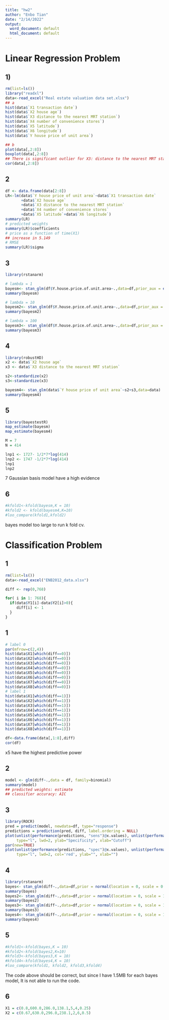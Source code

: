 ---
title: "hw2"
author: "Enbo Tian"
date: "2/14/2022"
output:
  word_document: default
  html_document: default
---

# Linear Regression Problem
## 1)
```{r}
rm(list=ls())
library("readxl")
data<-read_excel("Real estate valuation data set.xlsx")
## a
hist(data$`X1 transaction date`)
hist(data$`X2 house age`)
hist(data$`X3 distance to the nearest MRT station`)
hist(data$`X4 number of convenience stores`)
hist(data$`X5 latitude`)
hist(data$`X6 longitude`)
hist(data$`Y house price of unit area`)

## b
plot(data[,2:8])
boxplot(data[,2:8])
## There is significant outlier for X3: distance to the nearest MRT station
cor(data[,2:8])
```
## 2
```{r}
df <- data.frame(data[2:8])
LR<-lm(data$`Y house price of unit area`~data$`X1 transaction date` 
       +data$`X2 house age`
       +data$`X3 distance to the nearest MRT station`
       +data$`X4 number of convenience stores`
       +data$`X5 latitude`+data$`X6 longitude`)
summary(LR)
# predicted weights
summary(LR)$coefficients
# price as a function of time(X1)
## increase in 5.149
# RMSE
summary(LR)$sigma
```
## 3
```{r}
library(rstanarm)

# lambda = 1
bayesm<- stan_glm(df$Y.house.price.of.unit.area~.,data=df,prior_aux = exponential(1))
summary(bayesm)

# lambda = 10
bayesm2<- stan_glm(df$Y.house.price.of.unit.area~.,data=df,prior_aux = exponential(10))
summary(bayesm2)

# lambda = 100
bayesm3<- stan_glm(df$Y.house.price.of.unit.area~.,data=df,prior_aux = exponential(100))
summary(bayesm3)

```

## 4
```{r}
library(robustHD)
x2 <- data$`X2 house age`
x3 <- data$`X3 distance to the nearest MRT station`

s2<-standardize(x2)
s3<-standardize(x3)

bayesm4<- stan_glm(data$`Y house price of unit area`~s2+s3,data=data)
summary(bayesm4)
```
## 5
```{r}
library(bayestestR)
map_estimate(bayesm)
map_estimate(bayesm4)

M = 7
N = 414

lnp1 <- 1727- 1/2*7*log(414)
lnp2 <- 1747 -1/2*7*log(414)
lnp1
lnp2
```
7 Gaussian basis model have a high evidence

## 6
```{r}
#kfold1<-kfold(bayesm,K = 10)
#kfold2 <- kfold(bayesm4,K=10)
#loo_compare(kfold1,kfold2)
```
bayes model too large to run k fold cv.

# Classification Problem

## 1
```{r}
rm(list=ls())
data<-read_excel("ENB2012_data.xlsx")

diff <- rep(0,768)

for( i in 1: 768){
  if(data$Y1[i]-data$Y2[i]>0){
     diff[i] <- 1
  }
}
```
## 1 
```{r}
# label 0
par(mfrow=c(2,4))
hist(data$X1[which(diff==0)])
hist(data$X2[which(diff==0)])
hist(data$X3[which(diff==0)])
hist(data$X4[which(diff==0)])
hist(data$X5[which(diff==0)])
hist(data$X6[which(diff==0)])
hist(data$X7[which(diff==0)])
hist(data$X8[which(diff==0)])
# label 1
hist(data$X1[which(diff==1)])
hist(data$X2[which(diff==1)])
hist(data$X3[which(diff==1)])
hist(data$X4[which(diff==1)])
hist(data$X5[which(diff==1)])
hist(data$X6[which(diff==1)])
hist(data$X7[which(diff==1)])
hist(data$X8[which(diff==1)])

df<-data.frame(data[,1:8],diff)
cor(df)
```
x5 have the highest predictive power


## 2 
```{r}
model <- glm(diff~.,data = df, family=binomial)
summary(model)
## predicted weights: estimate
## classifier accuracy: AIC
```
## 3
```{r}
library(ROCR)
pred = predict(model, newdata=df, type="response")
predictions = prediction(pred, diff, label.ordering = NULL)
plot(unlist(performance(predictions, "sens")@x.values), unlist(performance(predictions, "sens")@y.values), 
     type="l", lwd=2, ylab="Specificity", xlab="Cutoff")
par(new=TRUE)
plot(unlist(performance(predictions, "spec")@x.values), unlist(performance(predictions, "spec")@y.values), 
     type="l", lwd=2, col='red', ylab="", xlab="")
```
## 4
```{r}
library(rstanarm)
bayes<- stan_glm(diff~.,data=df,prior = normal(location = 0, scale = 0.1, autoscale = FALSE) )
summary(bayes)
bayes2<- stan_glm(diff~.,data=df,prior = normal(location = 0, scale = 1, autoscale = FALSE) )
summary(bayes2)
bayes3<- stan_glm(diff~.,data=df,prior = normal(location = 0, scale = 10, autoscale = FALSE) )
summary(bayes3)
bayes4<- stan_glm(diff~.,data=df,prior = normal(location = 0, scale = 10, autoscale = FALSE) )
summary(bayes4)
```


## 5

```{r}

#kfold1<-kfold(bayes,K = 10)
#kfold2<-kfold(bayes2,K=10)
#kfold3<-kfold(bayes3,K = 10)
#kfold4<-kfold(bayes4,K = 10)
#loo_compare(kfold1, kfold2, kfold3,kfold4)
```
The code above should be correct, but since I have 1.5MB for each bayes model,
It is not able to run the code.

## 6
```{r}
X1 = c(0.8,600.0,286.0,138.1,5,4,0.25)
X2 = c(0.67,630.0,296.0,238.1,2,6,0.5)
```